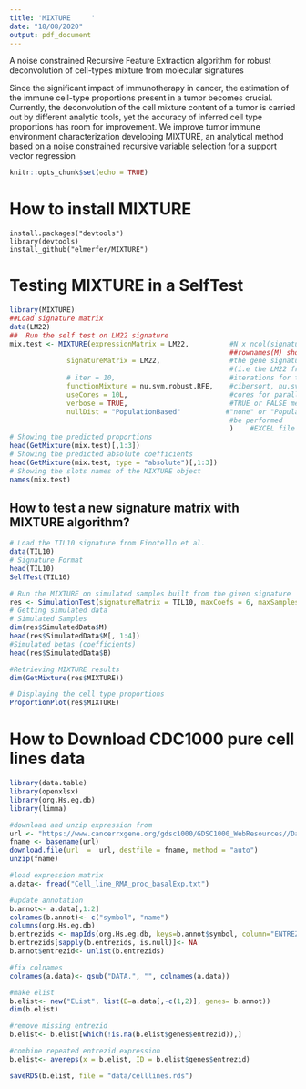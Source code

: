 ```yaml
---
title: 'MIXTURE     '
date: "18/08/2020"
output: pdf_document
---
```

A noise constrained Recursive Feature Extraction algorithm for robust deconvolution of cell-types mixture from molecular signatures

Since the significant impact of immunotherapy in cancer, the estimation of the immune cell-type proportions present in a tumor becomes crucial. Currently, the deconvolution of the cell mixture content of a tumor is carried out by different analytic tools, yet the accuracy of inferred cell type proportions has room for improvement. We improve tumor immune environment characterization developing MIXTURE, an analytical method based on a noise constrained recursive variable selection for a support vector regression

```r
knitr::opts_chunk$set(echo = TRUE)

```
# How to install MIXTURE
```
install.packages("devtools")
library(devtools)
install_github("elmerfer/MIXTURE")
```

# Testing MIXTURE in a SelfTest
```r
library(MIXTURE)
##Load signature matrix
data(LM22)
##  Run the self test on LM22 signature
mix.test <- MIXTURE(expressionMatrix = LM22,          #N x ncol(signatureMatrix) gene expresion matrix to evaluate 
                                                      ##rownames(M) should be the GeneSymbols
              signatureMatrix = LM22,                 #the gene signature matrix (W) such that M = W*betas' 
                                                      #(i.e the LM22 from Newman et al)
              # iter = 10,                            #iterations for the statistical test (null distribution)
              functionMixture = nu.svm.robust.RFE,    #cibersort, nu.svm.robust.rfe, ls.rfe.abbas, 
              useCores = 10L,                         #cores for parallel processing/ if using windows set to 1
              verbose = TRUE,                         #TRUE or FALSE messages  
              nullDist = "PopulationBased"           #"none" or "PopulationBased" if the statistical test should
                                                      #be performed
                                                      )    #EXCEL file name to stare the results 
# Showing the predicted proportions
head(GetMixture(mix.test)[,1:3])
# Showing the predicted absolute coefficients
head(GetMixture(mix.test, type = "absolute")[,1:3])
# Showing the slots names of the MIXTURE object
names(mix.test)
```

## How to test a new signature matrix with MIXTURE algorithm?
```r
# Load the TIL10 signature from Finotello et al.
data(TIL10)
# Signature Format
head(TIL10)
SelfTest(TIL10)

# Run the MIXTURE on simulated samples built from the given signature
res <- SimulationTest(signatureMatrix = TIL10, maxCoefs = 6, maxSamples = 100, noisy = TRUE, useCores=3L)
# Getting simulated data
# Simulated Samples
dim(res$SimulatedData$M)
head(res$SimulatedData$M[, 1:4])
#Simulated betas (coefficients)
head(res$SimulatedData$B)

#Retrieving MIXTURE results
dim(GetMixture(res$MIXTURE))

# Displaying the cell type proportions
ProportionPlot(res$MIXTURE)

```
# How to Download CDC1000 pure cell lines data
```r
library(data.table)
library(openxlsx)
library(org.Hs.eg.db)
library(limma)

#download and unzip expression from
url <- "https://www.cancerrxgene.org/gdsc1000/GDSC1000_WebResources//Data/preprocessed/Cell_line_RMA_proc_basalExp.txt.zip"
fname <- basename(url)
download.file(url  =  url, destfile = fname, method = "auto")
unzip(fname)

#load expression matrix
a.data<- fread("Cell_line_RMA_proc_basalExp.txt")

#update annotation
b.annot<- a.data[,1:2]
colnames(b.annot)<- c("symbol", "name")
columns(org.Hs.eg.db)
b.entrezids <- mapIds(org.Hs.eg.db, keys=b.annot$symbol, column="ENTREZID", keytype="SYMBOL", multiVals="first")
b.entrezids[sapply(b.entrezids, is.null)]<- NA
b.annot$entrezid<- unlist(b.entrezids)

#fix colnames
colnames(a.data)<- gsub("DATA.", "", colnames(a.data))

#make elist
b.elist<- new("EList", list(E=a.data[,-c(1,2)], genes= b.annot))
dim(b.elist)

#remove missing entrezid
b.elist<- b.elist[which(!is.na(b.elist$genes$entrezid)),]

#combine repeated entrezid expression
b.elist<- avereps(x = b.elist, ID = b.elist$genes$entrezid)

saveRDS(b.elist, file = "data/celllines.rds")
```

